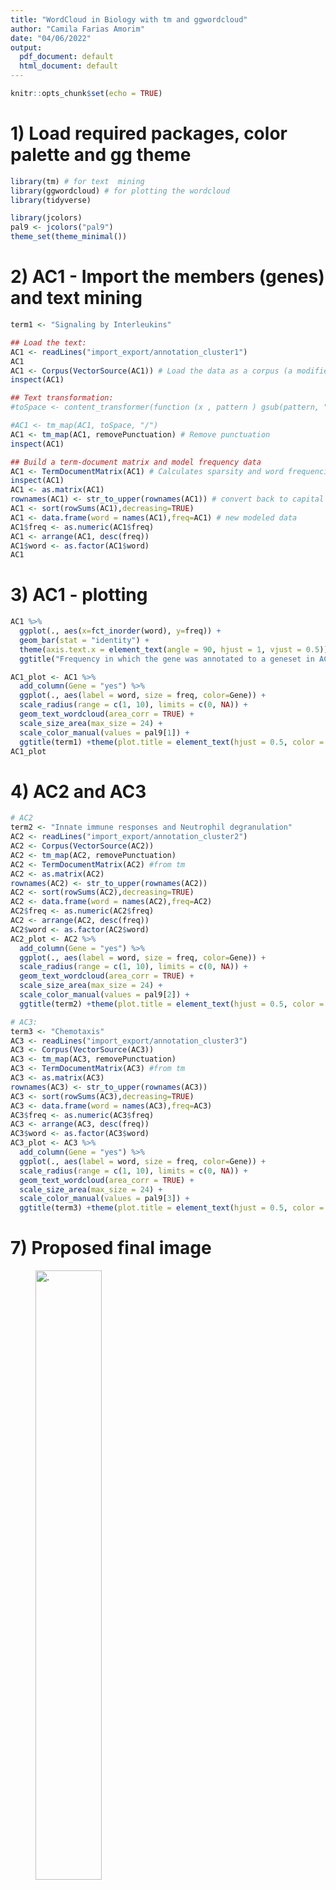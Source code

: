 ```yaml
---
title: "WordCloud in Biology with tm and ggwordcloud"
author: "Camila Farias Amorim"
date: "04/06/2022"
output:
  pdf_document: default
  html_document: default
---
```


```r
knitr::opts_chunk$set(echo = TRUE)
```

# 1) Load required packages, color palette and gg theme
```r
library(tm) # for text  mining
library(ggwordcloud) # for plotting the wordcloud
library(tidyverse)

library(jcolors)
pal9 <- jcolors("pal9")
theme_set(theme_minimal())
```

# 2) AC1 - Import the members (genes) and text mining
```r
term1 <- "Signaling by Interleukins"

## Load the text:
AC1 <- readLines("import_export/annotation_cluster1")
AC1
AC1 <- Corpus(VectorSource(AC1)) # Load the data as a corpus (a modified list)
inspect(AC1)

## Text transformation:
#toSpace <- content_transformer(function (x , pattern ) gsub(pattern, " ", x))

#AC1 <- tm_map(AC1, toSpace, "/")
AC1 <- tm_map(AC1, removePunctuation) # Remove punctuation
inspect(AC1)

## Build a term-document matrix and model frequency data
AC1 <- TermDocumentMatrix(AC1) # Calculates sparsity and word frequencies
inspect(AC1)
AC1 <- as.matrix(AC1)
rownames(AC1) <- str_to_upper(rownames(AC1)) # convert back to capital
AC1 <- sort(rowSums(AC1),decreasing=TRUE)
AC1 <- data.frame(word = names(AC1),freq=AC1) # new modeled data
AC1$freq <- as.numeric(AC1$freq)
AC1 <- arrange(AC1, desc(freq))
AC1$word <- as.factor(AC1$word)
AC1
```

# 3) AC1 - plotting
```r
AC1 %>%
  ggplot(., aes(x=fct_inorder(word), y=freq)) +
  geom_bar(stat = "identity") +
  theme(axis.text.x = element_text(angle = 90, hjust = 1, vjust = 0.5)) +
  ggtitle("Frequency in which the gene was annotated to a geneset in AC1")

AC1_plot <- AC1 %>%
  add_column(Gene = "yes") %>% 
  ggplot(., aes(label = word, size = freq, color=Gene)) +
  scale_radius(range = c(1, 10), limits = c(0, NA)) +
  geom_text_wordcloud(area_corr = TRUE) +
  scale_size_area(max_size = 24) +
  scale_color_manual(values = pal9[1]) +
  ggtitle(term1) +theme(plot.title = element_text(hjust = 0.5, color = pal9[1]))
AC1_plot
```

# 4) AC2 and AC3
```r
# AC2
term2 <- "Innate immune responses and Neutrophil degranulation"
AC2 <- readLines("import_export/annotation_cluster2")
AC2 <- Corpus(VectorSource(AC2))
AC2 <- tm_map(AC2, removePunctuation)
AC2 <- TermDocumentMatrix(AC2) #from tm
AC2 <- as.matrix(AC2)
rownames(AC2) <- str_to_upper(rownames(AC2))
AC2 <- sort(rowSums(AC2),decreasing=TRUE)
AC2 <- data.frame(word = names(AC2),freq=AC2)
AC2$freq <- as.numeric(AC2$freq)
AC2 <- arrange(AC2, desc(freq))
AC2$word <- as.factor(AC2$word)
AC2_plot <- AC2 %>%
  add_column(Gene = "yes") %>% 
  ggplot(., aes(label = word, size = freq, color=Gene)) +
  scale_radius(range = c(1, 10), limits = c(0, NA)) +
  geom_text_wordcloud(area_corr = TRUE) +
  scale_size_area(max_size = 24) +
  scale_color_manual(values = pal9[2]) +
  ggtitle(term2) +theme(plot.title = element_text(hjust = 0.5, color = pal9[2]))

# AC3:
term3 <- "Chemotaxis"
AC3 <- readLines("import_export/annotation_cluster3")
AC3 <- Corpus(VectorSource(AC3))
AC3 <- tm_map(AC3, removePunctuation)
AC3 <- TermDocumentMatrix(AC3) #from tm
AC3 <- as.matrix(AC3)
rownames(AC3) <- str_to_upper(rownames(AC3))
AC3 <- sort(rowSums(AC3),decreasing=TRUE)
AC3 <- data.frame(word = names(AC3),freq=AC3)
AC3$freq <- as.numeric(AC3$freq)
AC3 <- arrange(AC3, desc(freq))
AC3$word <- as.factor(AC3$word)
AC3_plot <- AC3 %>%
  add_column(Gene = "yes") %>% 
  ggplot(., aes(label = word, size = freq, color=Gene)) +
  scale_radius(range = c(1, 10), limits = c(0, NA)) +
  geom_text_wordcloud(area_corr = TRUE) +
  scale_size_area(max_size = 24) +
  scale_color_manual(values = pal9[3]) +
  ggtitle(term3) +theme(plot.title = element_text(hjust = 0.5, color = pal9[3]))
```

# 7) Proposed final image
![.](import_export/Final_Image.png){width=50%}  
  
  
# 8) Highlight specific genes of interest
```r
AC1 %>%
  add_column(Gene = "yes") %>%
  mutate(IL1_cytokines = case_when(
    word %in% c("IL1A", "IL1B") ~ "biomarker",
    TRUE ~ "not_biomarker")) %>%
  ggplot(., aes(label = word, size = freq, color=IL1_cytokines)) +
  scale_radius(range = c(1, 10), limits = c(0, NA)) +
  geom_text_wordcloud(area_corr = TRUE) +
  scale_size_area(max_size = 24) +
  scale_color_manual(values = c(pal9[4],pal9[6])) +
  ggtitle(term1) + theme(plot.title = element_text(hjust = 0.5))
```

# Session Info
**Session Info:**
```r
sessionInfo()
```
